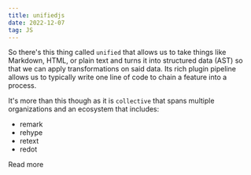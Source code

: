 ```yaml
---
title: unifiedjs 
date: 2022-12-07
tag: JS
---
```




So there's this thing called `unified` that allows us to take things like Markdown, HTML, or plain text and turns it into structured data (AST) so that we can apply transformations on said data. Its rich plugin pipeline allows us to typically write 
one line of code to chain a feature into a process. 

It's more than this though as it is `collective` that spans multiple organizations and an ecosystem that includes:

- remark 
- rehype
- retext
- redot 

<TextLink href="https://unifiedjs.com/learn/guide/introduction-to-unified/">Read more</TextLink>

